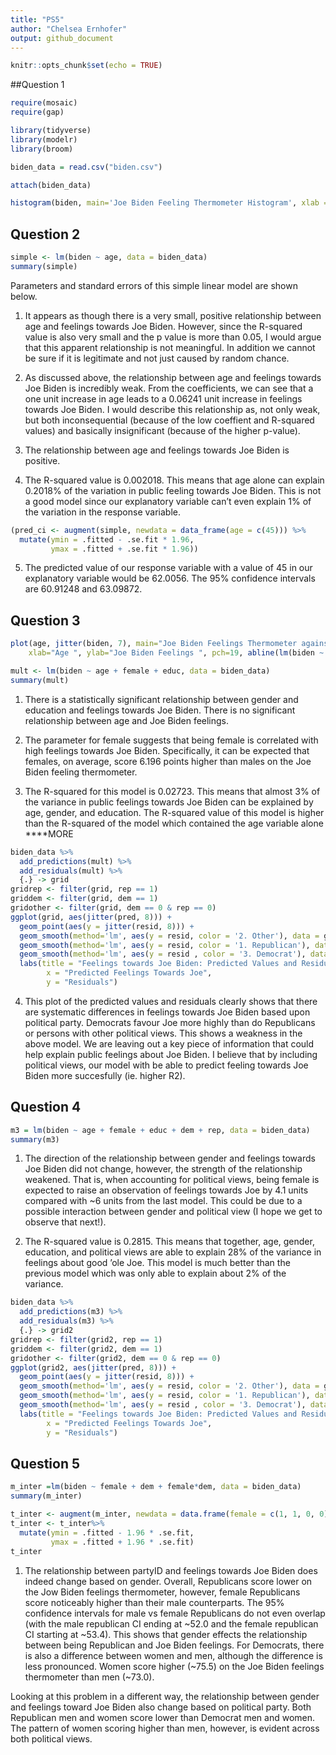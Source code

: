 ```yaml
---
title: "PS5"
author: "Chelsea Ernhofer"
output: github_document
---
```


```r
knitr::opts_chunk$set(echo = TRUE)
```

##Question 1

```r
require(mosaic)
require(gap)

library(tidyverse)
library(modelr)
library(broom)
```

```r
biden_data = read.csv("biden.csv")

attach(biden_data)

histogram(biden, main='Joe Biden Feeling Thermometer Histogram', xlab ='Feelings towards Joe Biden', col ="lightblue")

```

## Question 2

```r
simple <- lm(biden ~ age, data = biden_data)
summary(simple)

```

Parameters and standard errors of this simple linear model are shown below.

1. It appears as though there is a very small, positive relationship between age and feelings towards Joe Biden. However, since the R-squared value is also very small and the p value is more than 0.05, I would argue that this apparent  relationship is not meaningful. In addition we cannot be sure if it is legitimate and not just caused by random chance. 

2. As discussed above, the relationship between age and feelings towards Joe Biden is incredibly weak. From the coefficients, we can see that a one unit increase in age leads to a 0.06241 unit increase in feelings towards Joe Biden. I would describe this relationship as, not only weak, but both inconsequential (because of the low coeffient and R-squared values) and basically insignificant (because of the higher p-value).

3. The relationship between age and feelings towards Joe Biden is positive.

4. The R-squared value is 0.002018. This means that age alone can explain 0.2018% of the variation in public feeling towards Joe Biden. This is not a good model since our explanatory variable can't even explain 1% of the variation in the response variable. 


```r

(pred_ci <- augment(simple, newdata = data_frame(age = c(45))) %>%
  mutate(ymin = .fitted - .se.fit * 1.96,
         ymax = .fitted + .se.fit * 1.96))
```

5. The predicted value of our response variable with a value of 45 in our explanatory variable would be 62.0056. The 95% confidence intervals are 60.91248 and 63.09872.


## Question 3

```r

plot(age, jitter(biden, 7), main="Joe Biden Feelings Thermometer against Age", 
  	xlab="Age ", ylab="Joe Biden Feelings ", pch=19, abline(lm(biden ~ age), lwd=3, col = "red"))

```
```r
mult <- lm(biden ~ age + female + educ, data = biden_data)
summary(mult)

```


1. There is a statistically significant relationship between gender and education and feelings towards Joe Biden. There is no significant relationship between age and Joe Biden feelings. 

2. The parameter for female suggests that being female is correlated with high feelings towards Joe Biden. Specifically, it can be expected that females, on average, score 6.196 points higher than males on the Joe Biden feeling thermometer. 

3. The R-squared for this model is 0.02723. This means that almost 3% of the variance in public feelings towards Joe Biden can be explained by age, gender, and education. The R-squared value of this model is higher than the R-squared of the model which contained the age variable alone ****MORE

```r
biden_data %>%
  add_predictions(mult) %>%
  add_residuals(mult) %>%
  {.} -> grid
gridrep <- filter(grid, rep == 1)
griddem <- filter(grid, dem == 1)
gridother <- filter(grid, dem == 0 & rep == 0)
ggplot(grid, aes(jitter(pred, 8))) +
  geom_point(aes(y = jitter(resid, 8))) +
  geom_smooth(method='lm', aes(y = resid, color = '2. Other'), data = gridother, size = 1) +
  geom_smooth(method='lm', aes(y = resid, color = '1. Republican'), data = gridrep, size = 1) +
  geom_smooth(method='lm', aes(y = resid , color = '3. Democrat'), data = griddem, size = 1) +
  labs(title = "Feelings towards Joe Biden: Predicted Values and Residuals",
        x = "Predicted Feelings Towards Joe",
        y = "Residuals")


```
4. This plot of the predicted values and residuals clearly shows that there are systematic differences in feelings towards Joe Biden based upon political party. Democrats favour Joe more highly than do Republicans or persons with other political views. This shows a weakness in the above model. We are leaving out a key piece of information that could help explain public feelings about Joe Biden. I believe that by including political views, our model with be able to predict feeling towards Joe Biden more succesfully (ie. higher R2). 

## Question 4

```r
m3 = lm(biden ~ age + female + educ + dem + rep, data = biden_data)
summary(m3)

```
1. The direction of the relationship between gender and feelings towards Joe Biden did not change, however, the strength of the relationship weakened. That is, when accounting for political views, being female is expected to raise an observation of feelings towards Joe by 4.1 units compared with ~6 units from the last model. This could be due to a possible interaction between gender and political view (I hope we get to observe that next!). 

2. The R-squared value is 0.2815. This means that together, age, gender, education, and political views are able to explain 28% of the variance in feelings about good 'ole Joe. This model is much better than the previous model which was only able to explain about 2% of the variance. 

```r
biden_data %>%
  add_predictions(m3) %>%
  add_residuals(m3) %>%
  {.} -> grid2
gridrep <- filter(grid2, rep == 1)
griddem <- filter(grid2, dem == 1)
gridother <- filter(grid2, dem == 0 & rep == 0)
ggplot(grid2, aes(jitter(pred, 8))) +
  geom_point(aes(y = jitter(resid, 8))) +
  geom_smooth(method='lm', aes(y = resid, color = '2. Other'), data = gridother, size = 1) +
  geom_smooth(method='lm', aes(y = resid, color = '1. Republican'), data = gridrep, size = 1) +
  geom_smooth(method='lm', aes(y = resid , color = '3. Democrat'), data = griddem, size = 1) +
  labs(title = "Feelings towards Joe Biden: Predicted Values and Residuals",
        x = "Predicted Feelings Towards Joe",
        y = "Residuals")

```

## Question 5

```r
m_inter =lm(biden ~ female + dem + female*dem, data = biden_data)
summary(m_inter)

```

```r
t_inter <- augment(m_inter, newdata = data.frame(female = c(1, 1, 0, 0), dem = c(1, 0, 1, 0)))
t_inter <- t_inter%>%
  mutate(ymin = .fitted - 1.96 * .se.fit,
         ymax = .fitted + 1.96 * .se.fit)
t_inter

```

1. The relationship between partyID and feelings towards Joe Biden does indeed change based on gender. Overall, Republicans score lower on the Jow Biden feelings thermometer, however, female Republicans score noticeably higher than their male counterparts. The 95% confidence intervals for male vs female Republicans do not even overlap (with the male republican CI ending at ~52.0 and the female republican CI starting at ~53.4). This shows that gender effects the relationship between being Republican and Joe Biden feelings. For Democrats, there is also a difference between women and men, although the difference is less pronounced. Women score higher (~75.5) on the Joe Biden feelings thermometer than men (~73.0). 

Looking at this problem in a different way, the relationship between gender and feelings toward Joe Biden also change based on political party. Both Republican men and women score lower than Democrat men and women. The pattern of women scoring higher than men, however, is evident across both political views. 









